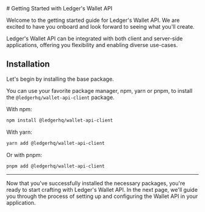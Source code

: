 <div>
  # Getting Started with Ledger's Wallet API

  Welcome to the getting started guide for Ledger's Wallet API. We are excited to have you onboard and look forward to
  seeing what you'll create.

  Ledger's Wallet API can be integrated with both client and server-side applications, offering you flexibility and
  enabling diverse use-cases.

  ## Installation

  Let's begin by installing the base package.

  You can use your favorite package manager, npm, yarn or pnpm, to install the `@ledgerhq/wallet-api-client` package.

  With npm:

  ```bash
  npm install @ledgerhq/wallet-api-client
  ```

  With yarn:

  ```bash
  yarn add @ledgerhq/wallet-api-client
  ```

  Or with pnpm:

  ```bash
  pnpm add @ledgerhq/wallet-api-client
  ```
  
  ---

  Now that you've successfully installed the necessary packages, you're ready to start crafting with Ledger's Wallet
  API. In the next page, we'll guide you through the process of setting up and configuring the Wallet API in your
  application.
</div>